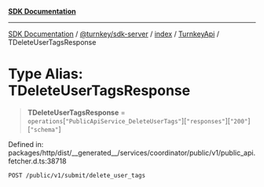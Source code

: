 [**SDK Documentation**](../../../../../../README.mdx)

***

[SDK Documentation](../../../../../../packages.mdx) / [@turnkey/sdk-server](../../../../README.mdx) / [index](../../../README.mdx) / [TurnkeyApi](../README.mdx) / TDeleteUserTagsResponse

# Type Alias: TDeleteUserTagsResponse

> **TDeleteUserTagsResponse** = `operations`\[`"PublicApiService_DeleteUserTags"`\]\[`"responses"`\]\[`"200"`\]\[`"schema"`\]

Defined in: packages/http/dist/\_\_generated\_\_/services/coordinator/public/v1/public\_api.fetcher.d.ts:38718

`POST /public/v1/submit/delete_user_tags`
